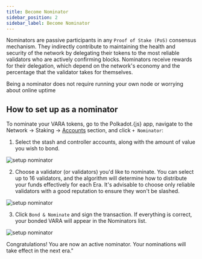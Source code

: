 ```yaml
---
title: Become Nominator
sidebar_position: 2
sidebar_label: Become Nominator
---
```



Nominators are passive participants in any `Proof of Stake (PoS)` consensus mechanism. They indirectly contribute to maintaining the health and security of the network by delegating their tokens to the most reliable validators who are actively confirming blocks. Nominators receive rewards for their delegation, which depend on the network's economy and the percentage that the validator takes for themselves.

Being a nominator does not require running your own node or worrying about online uptime

## How to set up as a nominator

To nominate your VARA tokens, go to the Polkadot.{js} app, navigate to the Network → Staking → [Accounts](https://polkadot.js.org/apps/?rpc=wss%3A%2F%2Frpc.vara-network.io#/staking/actions) section, and click `+ Nominator`:

1. Select the stash and controller accounts, along with the amount of value you wish to bond.

![setup nominator](./img/nominator-1.png)

2. Choose a validator (or validators) you'd like to nominate. You can select up to 16 validators, and the algorithm will determine how to distribute your funds effectively for each Era. It's advisable to choose only reliable validators with a good reputation to ensure they won't be slashed.

![setup nominator](./img/nominator-2.png)

3. Click `Bond & Nominate` and sign the transaction. If everything is correct, your bonded VARA will appear in the Nominators list.

![setup nominator](./img/nominator-3.png)

Congratulations! You are now an active nominator. Your nominations will take effect in the next era."
